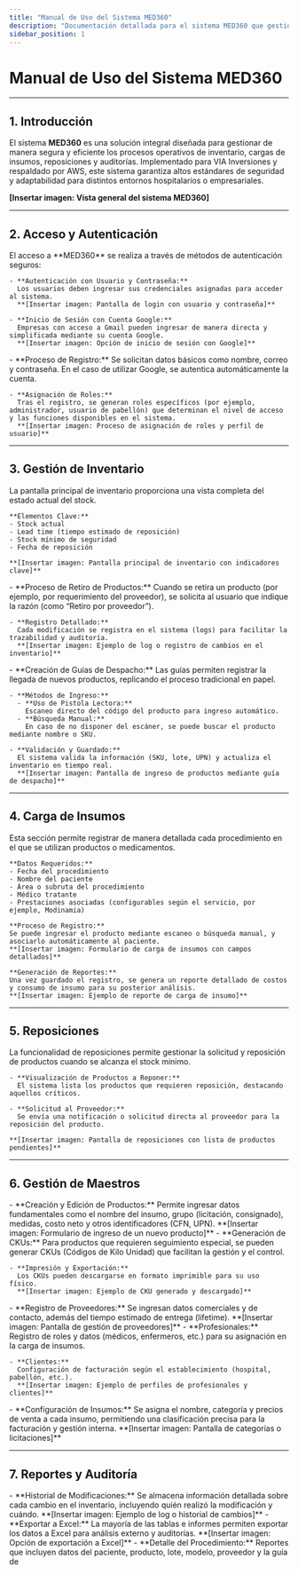 ```yaml
---
title: "Manual de Uso del Sistema MED360"
description: "Documentación detallada para el sistema MED360 que gestiona inventario, cargas de insumos, reposiciones y auditorías."
sidebar_position: 1
---
```



# Manual de Uso del Sistema MED360

---

## 1. Introducción

El sistema **MED360** es una solución integral diseñada para gestionar de manera segura y eficiente los procesos operativos de inventario, cargas de insumos, reposiciones y auditorías. Implementado para VIA Inversiones y respaldado por AWS, este sistema garantiza altos estándares de seguridad y adaptabilidad para distintos entornos hospitalarios o empresariales.

**[Insertar imagen: Vista general del sistema MED360]**

---

## 2. Acceso y Autenticación

<AccordionGroup>
  <Accordion icon="login" title="Ingreso al Sistema">
    El acceso a **MED360** se realiza a través de métodos de autenticación seguros:
    
    - **Autenticación con Usuario y Contraseña:**  
      Los usuarios deben ingresar sus credenciales asignadas para acceder al sistema.  
      **[Insertar imagen: Pantalla de login con usuario y contraseña]**
    
    - **Inicio de Sesión con Cuenta Google:**  
      Empresas con acceso a Gmail pueden ingresar de manera directa y simplificada mediante su cuenta Google.  
      **[Insertar imagen: Opción de inicio de sesión con Google]**
  </Accordion>

  <Accordion icon="user" title="Registro y Asignación de Roles">
    - **Proceso de Registro:**  
      Se solicitan datos básicos como nombre, correo y contraseña. En el caso de utilizar Google, se autentica automáticamente la cuenta.
      
    - **Asignación de Roles:**  
      Tras el registro, se generan roles específicos (por ejemplo, administrador, usuario de pabellón) que determinan el nivel de acceso y las funciones disponibles en el sistema.  
      **[Insertar imagen: Proceso de asignación de roles y perfil de usuario]**
  </Accordion>
</AccordionGroup>

---

## 3. Gestión de Inventario

<AccordionGroup>
  <Accordion icon="inventory" title="Visualización del Inventario">
    La pantalla principal de inventario proporciona una vista completa del estado actual del stock.
    
    **Elementos Clave:**
    - Stock actual
    - Lead time (tiempo estimado de reposición)
    - Stock mínimo de seguridad
    - Fecha de reposición
    
    **[Insertar imagen: Pantalla principal de inventario con indicadores clave]**
  </Accordion>

  <Accordion icon="edit" title="Modificación y Registro de Cambios">
    - **Proceso de Retiro de Productos:**  
      Cuando se retira un producto (por ejemplo, por requerimiento del proveedor), se solicita al usuario que indique la razón (como “Retiro por proveedor”).
    
    - **Registro Detallado:**  
      Cada modificación se registra en el sistema (logs) para facilitar la trazabilidad y auditoría.  
      **[Insertar imagen: Ejemplo de log o registro de cambios en el inventario]**
  </Accordion>

  <Accordion icon="upload" title="Ingreso de Stock mediante Guías de Despacho">
    - **Creación de Guías de Despacho:**  
      Las guías permiten registrar la llegada de nuevos productos, replicando el proceso tradicional en papel.
    
    - **Métodos de Ingreso:**
      - **Uso de Pistola Lectora:**  
        Escaneo directo del código del producto para ingreso automático.
      - **Búsqueda Manual:**  
        En caso de no disponer del escáner, se puede buscar el producto mediante nombre o SKU.
    
    - **Validación y Guardado:**  
      El sistema valida la información (SKU, lote, UPN) y actualiza el inventario en tiempo real.  
      **[Insertar imagen: Pantalla de ingreso de productos mediante guía de despacho]**
  </Accordion>
</AccordionGroup>

---

## 4. Carga de Insumos

<AccordionGroup>
  <Accordion icon="clipboard" title="Carga de Insumos">
    Esta sección permite registrar de manera detallada cada procedimiento en el que se utilizan productos o medicamentos.
    
    **Datos Requeridos:**
    - Fecha del procedimiento
    - Nombre del paciente
    - Área o subruta del procedimiento
    - Médico tratante
    - Prestaciones asociadas (configurables según el servicio, por ejemplo, Modinamia)
    
    **Proceso de Registro:**  
    Se puede ingresar el producto mediante escaneo o búsqueda manual, y asociarlo automáticamente al paciente.  
    **[Insertar imagen: Formulario de carga de insumos con campos detallados]**
    
    **Generación de Reportes:**  
    Una vez guardado el registro, se genera un reporte detallado de costos y consumo de insumo para su posterior análisis.  
    **[Insertar imagen: Ejemplo de reporte de carga de insumo]**
  </Accordion>
</AccordionGroup>

---

## 5. Reposiciones

<AccordionGroup>
  <Accordion icon="refresh" title="Reposiciones">
    La funcionalidad de reposiciones permite gestionar la solicitud y reposición de productos cuando se alcanza el stock mínimo.
    
    - **Visualización de Productos a Reponer:**  
      El sistema lista los productos que requieren reposición, destacando aquellos críticos.
      
    - **Solicitud al Proveedor:**  
      Se envía una notificación o solicitud directa al proveedor para la reposición del producto.
      
    **[Insertar imagen: Pantalla de reposiciones con lista de productos pendientes]**
  </Accordion>
</AccordionGroup>

---

## 6. Gestión de Maestros

<AccordionGroup>
  <Accordion icon="database" title="Maestro de Productos">
    - **Creación y Edición de Productos:**  
      Permite ingresar datos fundamentales como el nombre del insumo, grupo (licitación, consignado), medidas, costo neto y otros identificadores (CFN, UPN).  
      **[Insertar imagen: Formulario de ingreso de un nuevo producto]**
  </Accordion>

  <Accordion icon="barcode" title="Maestro de CKUs">
    - **Generación de CKUs:**  
      Para productos que requieren seguimiento especial, se pueden generar CKUs (Códigos de Kilo Unidad) que facilitan la gestión y el control.
    
    - **Impresión y Exportación:**  
      Los CKUs pueden descargarse en formato imprimible para su uso físico.  
      **[Insertar imagen: Ejemplo de CKU generado y descargado]**
  </Accordion>

  <Accordion icon="user-group" title="Gestión de Proveedores">
    - **Registro de Proveedores:**  
      Se ingresan datos comerciales y de contacto, además del tiempo estimado de entrega (lifetime).  
      **[Insertar imagen: Pantalla de gestión de proveedores]**
  </Accordion>

  <Accordion icon="user" title="Gestión de Profesionales y Clientes">
    - **Profesionales:**  
      Registro de roles y datos (médicos, enfermeros, etc.) para su asignación en la carga de insumos.
    
    - **Clientes:**  
      Configuración de facturación según el establecimiento (hospital, pabellón, etc.).  
      **[Insertar imagen: Ejemplo de perfiles de profesionales y clientes]**
  </Accordion>

  <Accordion icon="layers" title="Categorías y Licitaciones">
    - **Configuración de Insumos:**  
      Se asigna el nombre, categoría y precios de venta a cada insumo, permitiendo una clasificación precisa para la facturación y gestión interna.  
      **[Insertar imagen: Pantalla de categorías o licitaciones]**
  </Accordion>
</AccordionGroup>

---

## 7. Reportes y Auditoría

<AccordionGroup>
  <Accordion icon="history" title="Registro y Logs del Inventario">
    - **Historial de Modificaciones:**  
      Se almacena información detallada sobre cada cambio en el inventario, incluyendo quién realizó la modificación y cuándo.  
      **[Insertar imagen: Ejemplo de log o historial de cambios]**
  </Accordion>

  <Accordion icon="export" title="Exportación de Datos">
    - **Exportar a Excel:**  
      La mayoría de las tablas e informes permiten exportar los datos a Excel para análisis externo y auditorías.  
      **[Insertar imagen: Opción de exportación a Excel]**
  </Accordion>

  <Accordion icon="report" title="Reportes de Prestaciones y Productos Implantables">
    - **Detalle del Procedimiento:**  
      Reportes que incluyen datos del paciente, producto, lote, modelo, proveedor y la guía de 
